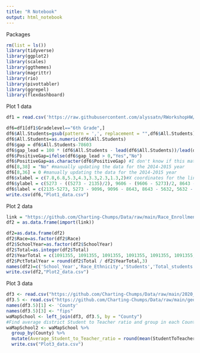 ```yaml
---
title: "R Notebook"
output: html_notebook
---
```


Packages
```r
rm(list = ls())
library(tidyverse)
library(ggplot2)
library(scales)
library(ggthemes)
library(magrittr)
library(rio)
library(pivottabler)
library(ggrepel)
library(flexdashboard)
```

Plot 1 data
```r
df1 = read.csv('https://raw.githubusercontent.com/alyssatn/RWorkshopHW/main/Report_Card_Enrollment_from_2014-15_to_Current_Year.csv')

df6=df1[df1$Gradelevel=="6th Grade",]
df6$All.Students=gsub(pattern = ',', replacement = "",df6$All.Students)
df6$All.Students=as.numeric(df6$All.Students)
df6$gap = df6$All.Students-78603
df6$gap_lead = 100 * (df6$All.Students - lead(df6$All.Students))/lead(df6$All.Students)
df6$PositiveGap=ifelse(df6$gap_lead > 0,"Yes","No")
df6$PositiveGap=as.character(df6$PositiveGap) #I don't know if this matters but I have it here anyway
df6[8,38] = "No" #manually updating the data for the 2014-2015 year
df6[8,36] = 0 #manually updating the data for the 2014-2015 year
df6$xlabel = c(7.8,6.8,5.3,4.3,3.3,2.3,1.3,2)#X coordinates for the line segment labels
df6$ylabel = c(5273 - ((5273 - 2135)/2), 9606 - (9606 - 5273)/2, 8643 - (8643 - 9606)/2, 8643 - (8643 - 5632)/2,5632 - (5632-2707)/2, 2707 - (2702-1415)/2,(1415/2), 600)#Y coordinates for the line segment labels
df6$label = c(2135-5273, 5273 - 9096, 9096 - 8643, 8643 - 5632, 5632 - 2707, 2707 - 1415, 1415, 0)
write.csv(df6,"Plot1_data.csv")
```

Plot 2 data
```r
link = "https://github.com/Charting-Chumps/Data/raw/main/Race_Enrollment.csv"
df2 = as.data.frame(import(link))

df2=as.data.frame(df2)
df2$Race=as.factor(df2$Race)
df2$SchoolYear=as.factor(df2$SchoolYear)
df2$Total=as.integer(df2$Total)
df2$YearTotal = c(1091355, 1091355, 1091355, 1091355, 1091355, 1091355, 1091355, 1088758, 1088758, 1088758, 1088758, 1088758, 1088758, 1088758, 1140997, 1140997, 1140997, 1140997, 1140997, 1140997, 1140997, 1133507, 1133507, 1133507, 1133507, 1133507, 1133507, 1133507, 1126191, 1126191, 1126191, 1126191, 1126191, 1126191, 1126191, 1113069, 1113069, 1113069, 1113069, 1113069, 1113069, 1113069, 1096921, 1096921, 1096921, 1096921, 1096921, 1096921, 1096921, 1082279, 1082279, 1082279, 1082279, 1082279, 1082279, 1082279)
df2$PctTotalYear = round(df2$Total / df2$YearTotal,3)
names(df2)=c('School_Year','Race_Ethnicity','Students','Total_students','Percent_of_all_students')
write.csv(df2,"Plot2_data.csv")
```

Plot 3 data
```r
df3 <- read.csv("https://github.com/Charting-Chumps/Data/raw/main/2020_2021_Washington_Public_Schools_Student_Teacher_Ratio.csv")
df3.5 <- read.csv("https://github.com/Charting-Chumps/Data/raw/main/geographic_codes.csv")
names(df3.5)[1] <- 'County'
names(df3.5)[3] <- "fips"
waMapSchool <- left_join(df3, df3.5, by = "County")
#Find average district Student to Teacher ratio and group in each County
waMapSchool2 <- waMapSchool %>%
  group_by(County) %>% 
  mutate(Average_Student_to_Teacher_ratio = round(mean(StudentToTeacherRatio),2)) %>%
  write.csv("Plot3_data.csv")
```
